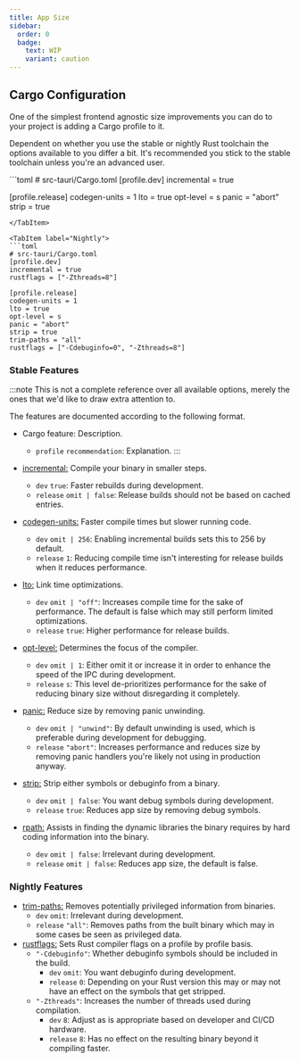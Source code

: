 ```yaml
---
title: App Size
sidebar:
  order: 0
  badge:
    text: WIP
    variant: caution
---
```



<Stub />


## Cargo Configuration

One of the simplest frontend agnostic size improvements you can do to your project is adding a Cargo profile to it.

Dependent on whether you use the stable or nightly Rust toolchain the options available to you differ a bit. It's recommended you stick to the stable toolchain unless you're an advanced user.

<Tabs>
<TabItem label="Stable">
```toml
# src-tauri/Cargo.toml
[profile.dev]
incremental = true

[profile.release]
codegen-units = 1
lto = true
opt-level = s
panic = "abort"
strip = true
```
</TabItem>

<TabItem label="Nightly">
```toml
# src-tauri/Cargo.toml
[profile.dev]
incremental = true
rustflags = ["-Zthreads=8"]

[profile.release]
codegen-units = 1
lto = true
opt-level = s
panic = "abort"
strip = true
trim-paths = "all"
rustflags = ["-Cdebuginfo=0", "-Zthreads=8"]
```
</TabItem>
</Tabs>

### Stable Features

:::note
This is not a complete reference over all available options, merely the ones that we'd like to draw extra attention to.

The features are documented according to the following format.
- Cargo feature: Description.
  - `profile` `recommendation`: Explanation.
:::

- [incremental:](https://doc.rust-lang.org/cargo/reference/profiles.html#incremental) Compile your binary in smaller steps.
  - `dev` `true`: Faster rebuilds during development.
  - `release` `omit | false`: Release builds should not be based on cached entries.
- [codegen-units:](https://doc.rust-lang.org/cargo/reference/profiles.html#codegen-units) Faster compile times but slower running code.
  - `dev` `omit | 256`: Enabling incremental builds sets this to 256 by default.
  - `release` `1`: Reducing compile time isn't interesting for release builds when it reduces performance.
- [lto:](https://doc.rust-lang.org/cargo/reference/profiles.html#lto) Link time optimizations.
  - `dev` `omit | "off"`: Increases compile time for the sake of performance. The default is false which may still perform limited optimizations.
  - `release` `true`: Higher performance for release builds.
- [opt-level:](https://doc.rust-lang.org/cargo/reference/profiles.html#opt-level) Determines the focus of the compiler.
  - `dev` `omit | 1`: Either omit it or increase it in order to enhance the speed of the IPC during development.
  - `release` `s`: This level de-prioritizes performance for the sake of reducing binary size without disregarding it completely.
- [panic:](https://doc.rust-lang.org/cargo/reference/profiles.html#panic) Reduce size by removing panic unwinding.
  - `dev` `omit | "unwind"`: By default unwinding is used, which is preferable during development for debugging.
  - `release` `"abort"`: Increases performance and reduces size by removing panic handlers you're likely not using in production anyway.
- [strip:](https://doc.rust-lang.org/cargo/reference/profiles.html#strip) Strip either symbols or debuginfo from a binary.
  - `dev` `omit | false`: You want debug symbols during development.
  - `release` `true`: Reduces app size by removing debug symbols.
- [rpath:](https://doc.rust-lang.org/cargo/reference/profiles.html#rpath) Assists in finding the dynamic libraries the binary requires by hard coding information into the binary.
  - `dev` `omit | false`: Irrelevant during development.
  - `release` `omit | false`: Reduces app size, the default is false.

### Nightly Features

- [trim-paths:](https://rust-lang.github.io/rfcs/3127-trim-paths.html) Removes potentially privileged information from binaries.
  - `dev` `omit`: Irrelevant during development.
  - `release` `"all"`: Removes paths from the built binary which may in some cases be seen as privileged data.
- [rustflags:](https://doc.rust-lang.org/nightly/cargo/reference/unstable.html#profile-rustflags-option) Sets Rust compiler flags on a profile by profile basis.
  - `"-Cdebuginfo"`: Whether debuginfo symbols should be included in the build.
    - `dev` `omit`: You want debuginfo during development.
    - `release` `0`: Depending on your Rust version this may or may not have an effect on the symbols that get stripped.
  - `"-Zthreads"`: Increases the number of threads used during compilation.
    - `dev` `8`: Adjust as is appropriate based on developer and CI/CD hardware.
    - `release` `8`: Has no effect on the resulting binary beyond it compiling faster.
